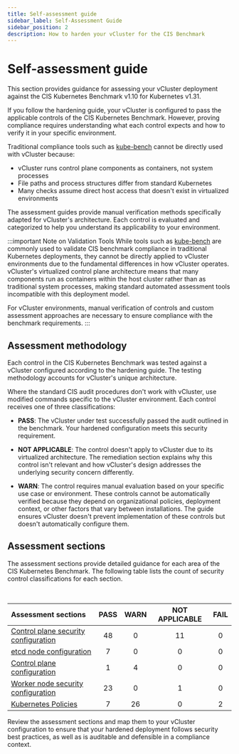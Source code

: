 ```yaml
---
title: Self-assessment guide
sidebar_label: Self-Assessment Guide
sidebar_position: 2
description: How to harden your vCluster for the CIS Benchmark
---
```



# Self-assessment guide 

<!--vale off-->

This section provides guidance for assessing your vCluster deployment against the CIS Kubernetes Benchmark v1.10 for Kubernetes v1.31.

If you follow the hardening guide, your vCluster is configured to pass the applicable controls of the CIS Kubernetes Benchmark. However, proving compliance requires understanding what each control expects and how to verify it in your specific environment.

Traditional compliance tools such as [kube-bench](https://github.com/aquasecurity/kube-bench) cannot be directly used with vCluster because:
- vCluster runs control plane components as containers, not system processes
- File paths and process structures differ from standard Kubernetes
- Many checks assume direct host access that doesn't exist in virtualized environments

The assessment guides provide manual verification methods specifically adapted for vCluster's architecture. Each control is evaluated and categorized to help you understand its applicability to your environment.

:::important Note on Validation Tools
While tools such as [kube-bench](https://github.com/aquasecurity/kube-bench) are commonly used to validate CIS benchmark compliance in traditional Kubernetes deployments, they cannot be directly applied to vCluster environments due to the fundamental differences in how vCluster operates. vCluster's virtualized control plane architecture means that many components run as containers within the host cluster rather than as traditional system processes, making standard automated assessment tools incompatible with this deployment model.

For vCluster environments, manual verification of controls and custom assessment approaches are necessary to ensure compliance with the benchmark requirements.
:::


## Assessment methodology

Each control in the CIS Kubernetes Benchmark was tested against a vCluster configured according to the hardening guide. The testing methodology accounts for vCluster's unique architecture.

Where the standard CIS audit procedures don't work with vCluster, use modified commands specific to the vCluster environment. Each control receives one of three classifications:

- **PASS**: The vCluster under test successfully passed the audit outlined in the benchmark. Your hardened configuration meets this security requirement.

- **NOT APPLICABLE**: The control doesn't apply to vCluster due to its virtualized architecture. The remediation section explains why this control isn't relevant and how vCluster's design addresses the underlying security concern differently.

- **WARN**: The control requires manual evaluation based on your specific use case or environment. These controls cannot be automatically verified because they depend on organizational policies, deployment context, or other factors that vary between installations. The guide ensures vCluster doesn't prevent implementation of these controls but doesn't automatically configure them.


## Assessment sections

The assessment sections provide detailed guidance for each area of the CIS Kubernetes Benchmark. The following table lists the count of security control classifications for each section.

<br />

| Assessment sections                                |  PASS  |  WARN  | NOT APPLICABLE  |  FAIL  |
|:---------------------------------------------------|:------:|:------:|:---------------:|:------:|
| [Control plane security configuration](./control-plane-components) |  48 |   0  |  11  |  0  |
| [etcd node configuration](./etcd)                  |   7    |   0    |        0        |  0  |
| [Control plane configuration](./control-plane)     |   1    |   4    |        0        |  0  |
| [Worker node security configuration](./worker-node)|  23    |   0    |        1        |  0  |
| [Kubernetes Policies](./policies)                  |   7    |  26    |        0        |  2  |

Review the assessment sections and map them to your vCluster configuration to ensure that your hardened deployment follows security best practices, as well as is auditable and defensible in a compliance context.